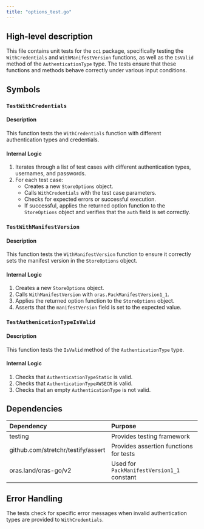 ```yaml
---
title: "options_test.go"
---
```


## High-level description
This file contains unit tests for the `oci` package, specifically testing the `WithCredentials` and `WithManifestVersion` functions, as well as the `IsValid` method of the `AuthenticationType` type. The tests ensure that these functions and methods behave correctly under various input conditions.

## Symbols

### `TestWithCredentials`
#### Description
This function tests the `WithCredentials` function with different authentication types and credentials.

#### Internal Logic
1. Iterates through a list of test cases with different authentication types, usernames, and passwords.
2. For each test case:
   - Creates a new `StoreOptions` object.
   - Calls `WithCredentials` with the test case parameters.
   - Checks for expected errors or successful execution.
   - If successful, applies the returned option function to the `StoreOptions` object and verifies that the `auth` field is set correctly.

### `TestWithManifestVersion`
#### Description
This function tests the `WithManifestVersion` function to ensure it correctly sets the manifest version in the `StoreOptions` object.

#### Internal Logic
1. Creates a new `StoreOptions` object.
2. Calls `WithManifestVersion` with `oras.PackManifestVersion1_1`.
3. Applies the returned option function to the `StoreOptions` object.
4. Asserts that the `manifestVersion` field is set to the expected value.

### `TestAuthenicationTypeIsValid`
#### Description
This function tests the `IsValid` method of the `AuthenticationType` type.

#### Internal Logic
1. Checks that `AuthenticationTypeStatic` is valid.
2. Checks that `AuthenticationTypeAWSECR` is valid.
3. Checks that an empty `AuthenticationType` is not valid.

## Dependencies
| Dependency | Purpose |
|:-----------|:--------|
| testing | Provides testing framework |
| github.com/stretchr/testify/assert | Provides assertion functions for tests |
| oras.land/oras-go/v2 | Used for `PackManifestVersion1_1` constant |

## Error Handling
The tests check for specific error messages when invalid authentication types are provided to `WithCredentials`.